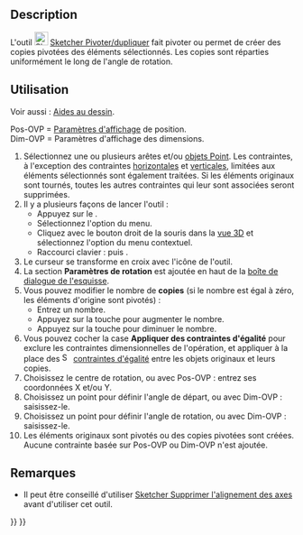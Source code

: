 <languages/>

{{Docnav/fr
|[[Sketcher_Translate/fr|Déplacer/dupliquer]]
|[[Sketcher_Scale/fr|Mise à l'échelle]]
|[[Sketcher_Workbench/fr|Atelier Sketcher]]
|IconL=Sketcher_Translate.svg
|IconR=Sketcher_Scale.svg
|IconC=Workbench_Sketcher.svg
}}

{{GuiCommand/fr
|Name=Sketcher Rotate
|Name/fr=Sketcher Pivoter/dupliquer
|MenuLocation=Esquisse → Outils d'esquisse → Pivoter/dupliquer
|Workbenches=[[Sketcher_Workbench/fr|Sketcher]]
|Shortcut={{KEY|Z}} {{KEY|P}}
|Version=1.0
|SeeAlso=
}}

==Description==

L'outil [[Image:Sketcher_Rotate.svg|24px]] [[Sketcher_Rotate/fr|Sketcher Pivoter/dupliquer]] fait pivoter ou permet de créer des copies pivotées des éléments sélectionnés. Les copies sont réparties uniformément le long de l'angle de rotation.

<span id="Usage"></span>
==Utilisation==

Voir aussi : [[Sketcher_Workbench/fr#Aides_au_dessin|Aides au dessin]].

Pos-OVP = [[Sketcher_Preferences/fr#Général|Paramètres d'affichage]] de position. {{Version/fr|1.0}}<br>
Dim-OVP = Paramètres d'affichage des dimensions. {{Version/fr|1.0}}

# Sélectionnez une ou plusieurs arêtes et/ou [[Sketcher_CreatePoint|objets Point]]. Les contraintes, à l'exception des contraintes [[Sketcher_ConstrainHorizontal/fr|horizontales]] et [[Sketcher_ConstrainVertical/fr|verticales]], limitées aux éléments sélectionnés sont également traitées. Si les éléments originaux sont tournés, toutes les autres contraintes qui leur sont associées seront supprimées.
# Il y a plusieurs façons de lancer l'outil :
#* Appuyez sur le {{Button|[[Image:Sketcher_Rotate.svg|16px]] [[Sketcher_Rotate/fr|Pivoter/dupliquer]]}}.
#* Sélectionnez l'option {{MenuCommand|Sketcher → Outils Sketcher → [[Image:Sketcher_Rotate.svg|16px]] Pivoter/dupliquer}} du menu.
#* Cliquez avec le bouton droit de la souris dans la [[3D_view/fr|vue 3D]] et sélectionnez l'option {{MenuCommand|[[Image:Sketcher_Rotate.svg|16px]] Pivoter/dupliquer}} du menu contextuel.
#* Raccourci clavier : {{KEY|Z}} puis {{KEY|P}}.
# Le curseur se transforme en croix avec l'icône de l'outil.
# La section '''Paramètres de rotation''' est ajoutée en haut de la [[Sketcher_Dialog/fr|boîte de dialogue de l'esquisse]].
# Vous pouvez modifier le nombre de '''copies''' (si le nombre est égal à zéro, les éléments d'origine sont pivotés) :
#* Entrez un nombre.
#* Appuyez sur la touche {{KEY|U}} pour augmenter le nombre.
#* Appuyez sur la touche {{KEY|J}} pour diminuer le nombre.
# Vous pouvez cocher la case '''Appliquer des contraintes d'égalité''' pour exclure les contraintes dimensionnelles de l'opération, et appliquer à la place des [[Image:Sketcher_ConstrainEqual.svg|16px]] [[Sketcher_ConstrainEqual/fr|contraintes d'égalité]] entre les objets originaux et leurs copies.
# Choisissez le centre de rotation, ou avec Pos-OVP : entrez ses coordonnées X et/ou Y.
# Choisissez un point pour définir l'angle de départ, ou avec Dim-OVP : saisissez-le.
# Choisissez un point pour définir l'angle de rotation, ou avec Dim-OVP : saisissez-le.
# Les éléments originaux sont pivotés ou des copies pivotées sont créées. Aucune contrainte basée sur Pos-OVP ou Dim-OVP n'est ajoutée.

<span id="Notes"></span>
==Remarques==

* Il peut être conseillé d'utiliser [[Sketcher_RemoveAxesAlignment/fr|Sketcher Supprimer l'alignement des axes]] avant d'utiliser cet outil.


{{Docnav/fr
|[[Sketcher_Translate/fr|Déplacer/dupliquer]]
|[[Sketcher_Scale/fr|Mise à l'échelle]]
|[[Sketcher_Workbench/fr|Atelier Sketcher]]
|IconL=Sketcher_Translate.svg
|IconR=Sketcher_Scale.svg
|IconC=Workbench_Sketcher.svg
}}

{{Sketcher_Tools_navi{{#translation:}}}}
{{Userdocnavi{{#translation:}}}}